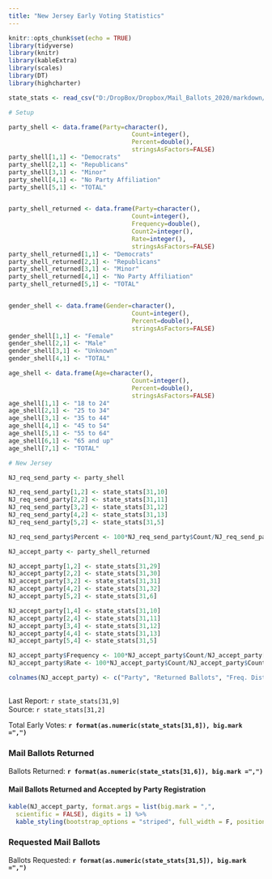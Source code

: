 ```yaml
---
title: "New Jersey Early Voting Statistics"
---
```

```r
knitr::opts_chunk$set(echo = TRUE)
library(tidyverse)
library(knitr)
library(kableExtra)
library(scales)
library(DT)
library(highcharter)

state_stats <- read_csv("D:/DropBox/Dropbox/Mail_Ballots_2020/markdown/2020G_Early_Vote.csv")

# Setup

party_shell <- data.frame(Party=character(),
                                  Count=integer(),
                                  Percent=double(),
                                  stringsAsFactors=FALSE)
party_shell[1,1] <- "Democrats"
party_shell[2,1] <- "Republicans"
party_shell[3,1] <- "Minor"
party_shell[4,1] <- "No Party Affiliation"
party_shell[5,1] <- "TOTAL"


party_shell_returned <- data.frame(Party=character(),
                                  Count=integer(),
                                  Frequency=double(),
                                  Count2=integer(),
                                  Rate=integer(),
                                  stringsAsFactors=FALSE)
party_shell_returned[1,1] <- "Democrats"
party_shell_returned[2,1] <- "Republicans"
party_shell_returned[3,1] <- "Minor"
party_shell_returned[4,1] <- "No Party Affiliation"
party_shell_returned[5,1] <- "TOTAL"


gender_shell <- data.frame(Gender=character(),
                                  Count=integer(),
                                  Percent=double(),
                                  stringsAsFactors=FALSE)
gender_shell[1,1] <- "Female"
gender_shell[2,1] <- "Male"
gender_shell[3,1] <- "Unknown"
gender_shell[4,1] <- "TOTAL"

age_shell <- data.frame(Age=character(),
                                  Count=integer(),
                                  Percent=double(),
                                  stringsAsFactors=FALSE)
age_shell[1,1] <- "18 to 24"
age_shell[2,1] <- "25 to 34"
age_shell[3,1] <- "35 to 44"
age_shell[4,1] <- "45 to 54"
age_shell[5,1] <- "55 to 64"
age_shell[6,1] <- "65 and up"
age_shell[7,1] <- "TOTAL"

# New Jersey

NJ_req_send_party <- party_shell

NJ_req_send_party[1,2] <- state_stats[31,10] 
NJ_req_send_party[2,2] <- state_stats[31,11] 
NJ_req_send_party[3,2] <- state_stats[31,12] 
NJ_req_send_party[4,2] <- state_stats[31,13] 
NJ_req_send_party[5,2] <- state_stats[31,5] 

NJ_req_send_party$Percent <- 100*NJ_req_send_party$Count/NJ_req_send_party[5,2]

NJ_accept_party <- party_shell_returned

NJ_accept_party[1,2] <- state_stats[31,29] 
NJ_accept_party[2,2] <- state_stats[31,30] 
NJ_accept_party[3,2] <- state_stats[31,31] 
NJ_accept_party[4,2] <- state_stats[31,32] 
NJ_accept_party[5,2] <- state_stats[31,6] 

NJ_accept_party[1,4] <- state_stats[31,10] 
NJ_accept_party[2,4] <- state_stats[31,11] 
NJ_accept_party[3,4] <- state_stats[31,12] 
NJ_accept_party[4,4] <- state_stats[31,13] 
NJ_accept_party[5,4] <- state_stats[31,5] 

NJ_accept_party$Frequency <- 100*NJ_accept_party$Count/NJ_accept_party[5,2]
NJ_accept_party$Rate <- 100*NJ_accept_party$Count/NJ_accept_party$Count2

colnames(NJ_accept_party) <- c("Party", "Returned Ballots", "Freq. Distribution", "Requested Ballots", "Return Rate")


```
## {.tabset}
Last Report: `r state_stats[31,9]`  
Source:  `r state_stats[31,2]`

Total Early Votes: **`r format(as.numeric(state_stats[31,8]), big.mark =",")`**

### Mail Ballots Returned

Ballots Returned: **`r format(as.numeric(state_stats[31,6]), big.mark =",")`**

#### **Mail Ballots Returned and Accepted by Party Registration**

``` r
kable(NJ_accept_party, format.args = list(big.mark = ",", 
  scientific = FALSE), digits = 1) %>%
  kable_styling(bootstrap_options = "striped", full_width = F, position = "left")
```

### Requested Mail Ballots

Ballots Requested: **`r format(as.numeric(state_stats[31,5]), big.mark =",")`**
